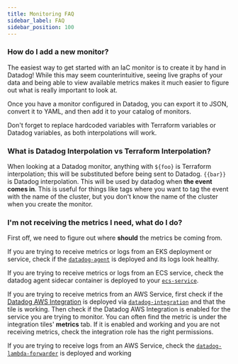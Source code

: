 ```yaml
---
title: Monitoring FAQ
sidebar_label: FAQ
sidebar_position: 100
---
```


### How do I add a new monitor?

The easiest way to get started with an IaC monitor is to create it by hand in Datadog! While this may seem counterintuitive, seeing live graphs of your data and being able to view available metrics makes it much easier to figure out what is really important to look at.

Once you have a monitor configured in Datadog, you can export it to JSON, convert it to YAML, and then add it to your catalog of monitors.

Don't forget to replace hardcoded variables with Terraform variables or Datadog variables, as both interpolations will work.

### What is Datadog Interpolation vs Terraform Interpolation?

When looking at a Datadog monitor, anything with `${foo}` is Terraform interpolation; this will be substituted before being sent to Datadog.
`{{bar}}` is Datadog interpolation. This will be used by datadog when **the event comes in**. This is useful for things like tags where you want to tag the event with the name of the cluster, but you don't know the name of the cluster when you create the monitor.

### I'm not receiving the metrics I need, what do I do?

First off, we need to figure out where **should** the metrics be coming from.

If you are trying to receive metrics or logs from an EKS deployment or service, check if the [`datadog-agent`](/components/library/aws/eks/datadog-agent/) is deployed and its logs look healthy.

If you are trying to receive metrics or logs from an ECS service, check the datadog agent sidecar container is deployed to your [`ecs-service`](/components/library/aws/ecs-service/).

If you are trying to receive metrics from an AWS Service, first check if the [Datadog AWS Integration](https://app.datadoghq.com/integrations/amazon-web-services) is deployed via [`datadog-integration`](/components/library/aws/datadog-integration/) and that the tile is working. Then check if the Datadog AWS Integration is enabled for the service you are trying to monitor. You can often find the metric is under the integration tiles' **metrics** tab. If it is enabled and working and you are not receiving metrics, check the integration role has the right permissions.

If you are trying to receive logs from an AWS Service, check the [`datadog-lambda-forwarder`](/components/library/aws/datadog-lambda-forwarder/) is deployed and working
